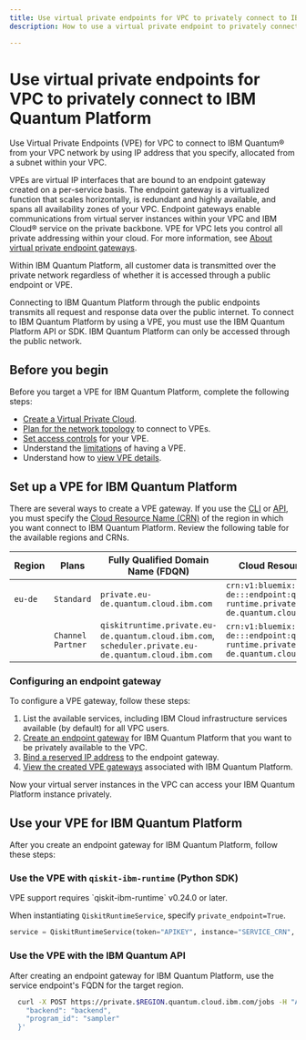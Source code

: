 ```yaml
---
title: Use virtual private endpoints for VPC to privately connect to IBM Quantum Platform
description: How to use a virtual private endpoint to privately connect to IBM Quantum Platform.

---
```


# Use virtual private endpoints for VPC to privately connect to IBM Quantum Platform

Use Virtual Private Endpoints (VPE) for VPC to connect to IBM Quantum&reg; from your VPC network by using IP address that you specify, allocated from a subnet within your VPC.

VPEs are virtual IP interfaces that are bound to an endpoint gateway created on a per-service basis. The endpoint gateway is a virtualized function that scales horizontally, is redundant and highly available, and spans all availability zones of your VPC. Endpoint gateways enable communications from virtual server instances within your VPC and IBM Cloud&reg; service on the private backbone. VPE for VPC lets you control all private addressing within your cloud. For more information, see [About virtual private endpoint gateways](https://cloud.ibm.com/docs/vpc?topic=vpc-about-vpe).

Within IBM Quantum Platform, all customer data is transmitted over the private network regardless of whether it is accessed through a public endpoint or VPE.

Connecting to IBM Quantum Platform through the public endpoints transmits all request and response data over the public internet. To connect to IBM Quantum Platform by using a VPE, you must use the IBM Quantum Platform API or SDK. IBM Quantum Platform can only be accessed through the public network.

## Before you begin

Before you target a VPE for IBM Quantum Platform, complete the following steps:

* [Create a Virtual Private Cloud](https://cloud.ibm.com/docs/vpc?topic=vpc-getting-started).
* [Plan for the network topology](https://cloud.ibm.com/docs/vpc?topic=vpc-planning-considerations) to connect to VPEs.
* [Set access controls](https://cloud.ibm.com/docs/vpc?topic=vpc-configure-acls-sgs-endpoint-gateways) for your VPE.
* Understand the [limitations](https://cloud.ibm.com/docs/vpc?topic=vpc-limitations-vpe) of having a VPE.
* Understand how to [view VPE details](https://cloud.ibm.com/docs/vpc?topic=vpc-vpe-viewing-details-of-an-endpoint-gateway).

## Set up a VPE for IBM Quantum Platform

There are several ways to create a VPE gateway. If you use the [CLI](https://cloud.ibm.com/docs/vpc?topic=vpc-vpc-reference&interface=cli#vpe-clis) or [API](https://cloud.ibm.com/apidocs/vpc/latest#create-endpoint-gateway), you must specify the [Cloud Resource Name (CRN)](https://cloud.ibm.com/docs/account?topic=account-crn) of the region in which you want connect to IBM Quantum Platform. Review the following table for the available regions and CRNs.

| Region | Plans   | Fully Qualified Domain Name (FDQN) | Cloud Resource Name (CRN) |
|-----------------|-----------------|-----------------|-----------------|
| `eu-de` | `Standard` | `private.eu-de.quantum.cloud.ibm.com` | `crn:v1:bluemix:public:quantum:eu-de:::endpoint:qiskit-runtime.private.eu-de.quantum.cloud.ibm.com` |
|  | `Channel Partner` | `qiskitruntime.private.eu-de.quantum.cloud.ibm.com`, `scheduler.private.eu-de.quantum.cloud.ibm.com` | `crn:v1:bluemix:public:quantum:eu-de:::endpoint:qiskit-runtime.private.eu-de.quantum.cloud.ibm.com` |

### Configuring an endpoint gateway

To configure a VPE gateway, follow these steps:

1. List the available services, including IBM Cloud infrastructure services available (by default) for all VPC users.
1. [Create an endpoint gateway](https://cloud.ibm.com/docs/vpc?topic=vpc-ordering-endpoint-gateway) for IBM Quantum Platform that you want to be privately available to the VPC.
1. [Bind a reserved IP address](https://cloud.ibm.com/docs/vpc?topic=vpc-bind-unbind-reserved-ip) to the endpoint gateway.
1. [View the created VPE gateways](https://cloud.ibm.com/docs/vpc?topic=vpc-vpe-viewing-details-of-an-endpoint-gateway) associated with IBM Quantum Platform.

Now your virtual server instances in the VPC can access your IBM Quantum Platform instance privately.

## Use your VPE for IBM Quantum Platform

After you create an endpoint gateway for IBM Quantum Platform, follow these steps:

### Use the VPE with `qiskit-ibm-runtime` (Python SDK)

<Admonition type="note">
VPE support requires `qiskit-ibm-runtime` v0.24.0 or later.
</Admonition>

When instantiating `QiskitRuntimeService`, specify `private_endpoint=True`.

```python
service = QiskitRuntimeService(token="APIKEY", instance="SERVICE_CRN", channel="ibm_cloud", private_endpoint=True)
```

### Use the VPE with the IBM Quantum API

After creating an endpoint gateway for IBM Quantum Platform, use the service endpoint's FQDN for the target region.

```bash
  curl -X POST https://private.$REGION.quantum.cloud.ibm.com/jobs -H "Authorization: Bearer $BEARER_TOKEN" -H "Service-CRN: $SERVICE_INSTANCE_CRN" -d '{
    "backend": "backend",
    "program_id": "sampler"
  }'
```
